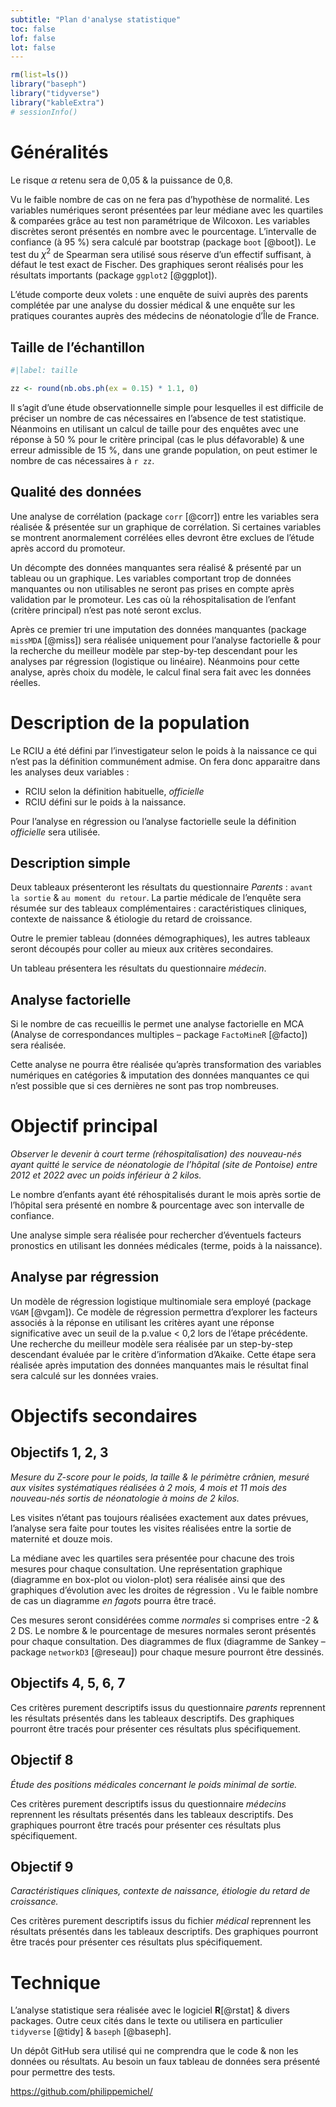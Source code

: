 ```yaml
---
subtitle: "Plan d'analyse statistique"
toc: false
lof: false
lot: false
---
```


```r
rm(list=ls())
library("baseph")
library("tidyverse")
library("kableExtra")
# sessionInfo()
```

# Généralités

Le risque $\alpha$ retenu sera de 0,05 & la puissance de 0,8.

Vu le faible nombre de cas on ne fera pas d'hypothèse de normalité. Les variables numériques seront présentées par leur médiane avec les quartiles & comparées grâce au test non paramétrique de Wilcoxon. Les variables discrètes seront présentés en nombre avec le pourcentage. L'intervalle de confiance (à 95 %) sera calculé par bootstrap (package `boot` [@boot]). Le test du $\chi^2$ de Spearman sera utilisé sous réserve d'un effectif suffisant, à défaut le test exact de Fischer. Des graphiques seront réalisés pour les résultats importants (package `ggplot2` [@ggplot]).

L'étude comporte deux volets : une enquête de suivi auprès des parents complétée par une analyse du dossier médical & une enquête sur les pratiques courantes auprès des médecins de néonatologie d'Île de France.


## Taille de l'échantillon

```r
#|label: taille

zz <- round(nb.obs.ph(ex = 0.15) * 1.1, 0)
```


Il s'agit d'une étude observationnelle simple pour lesquelles il est difficile de préciser un nombre de cas nécessaires en l'absence de test statistique. Néanmoins en utilisant un calcul de taille pour des enquêtes avec une réponse à 50 % pour le critère principal (cas le plus défavorable) & une erreur admissible de 15 %, dans une grande population, on peut estimer le nombre de cas nécessaires à `r zz`. 

## Qualité des données

Une analyse de corrélation (package `corr` [@corr]) entre les variables sera réalisée & présentée sur un graphique de corrélation. Si certaines variables se montrent anormalement corrélées elles devront être exclues de l'étude après accord du promoteur.

Un décompte des données manquantes sera réalisé & présenté par un tableau ou un graphique. Les variables comportant trop de données manquantes ou non utilisables ne seront pas prises en compte après validation par le promoteur. Les cas où la réhospitalisation de l’enfant (critère principal) n'est pas noté seront exclus. 

Après ce premier tri une imputation des données manquantes (package `missMDA` [@miss]) sera réalisée uniquement pour l'analyse factorielle & pour la recherche du meilleur modèle par step-by-tep descendant pour les analyses par régression (logistique ou linéaire). Néanmoins pour cette analyse, après choix du modèle, le calcul final sera fait avec les données réelles. 

# Description de la population

:::{.callout-tip title="RCIU"}
Le RCIU a été défini par l'investigateur selon le poids à la naissance ce qui n'est pas la définition communément admise. On fera donc apparaitre dans les analyses deux variables : 

- RCIU selon la définition habituelle, *officielle*
- RCIU  défini sur le poids à la naissance. 

Pour l'analyse en régression ou l'analyse factorielle seule la définition *officielle* sera utilisée.
:::

## Description simple

Deux tableaux présenteront les résultats du questionnaire *Parents* : `avant la sortie`  & `au moment du retour`. La partie médicale de l’enquête sera résumée sur des tableaux complémentaires : caractéristiques cliniques, contexte de naissance & étiologie du retard de croissance. 

Outre le premier tableau (données démographiques), les autres tableaux seront découpés pour coller au mieux aux critères secondaires.

Un tableau présentera les résultats du questionnaire *médecin*.

## Analyse factorielle

Si le nombre de cas recueillis le permet une analyse factorielle en MCA (Analyse de correspondances multiples -- package `FactoMineR` [@facto]) sera réalisée.

Cette analyse ne pourra être réalisée qu'après transformation des variables numériques en catégories & imputation des données manquantes ce qui n'est possible que si ces dernières ne sont pas trop nombreuses.

# Objectif principal

*Observer le devenir à court terme (réhospitalisation) des nouveau-nés ayant quitté le service de néonatologie de l’hôpital \textsc{novo} (site de Pontoise) entre 2012 et 2022 avec un poids inférieur à 2 kilos.*

Le nombre d'enfants ayant été réhospitalisés durant le mois après sortie de l'hôpital sera présenté en nombre & pourcentage avec son intervalle de confiance. 
 
Une analyse simple sera réalisée pour rechercher d'éventuels facteurs pronostics en utilisant les données médicales (terme, poids à la naissance\dots).




## Analyse par régression

Un modèle de régression logistique multinomiale sera employé (package `VGAM` [@vgam]). Ce modèle de régression permettra d’explorer les facteurs associés à la réponse en utilisant les critères ayant une réponse significative avec un seuil de la p.value \< 0,2 lors de l'étape précédente. Une recherche du meilleur modèle sera réalisée par un step-by-step descendant évaluée par le critère d’information d’Akaike. Cette étape sera réalisée après imputation des données manquantes mais le résultat final sera calculé sur les données vraies. 

# Objectifs secondaires

## Objectifs 1, 2, 3

*Mesure du Z-score pour le poids, la taille & le périmètre crânien, mesuré aux visites systématiques réalisées à 2 mois, 4 mois et 11 mois des nouveau-nés sortis de néonatologie à moins de 2 kilos.*

Les visites n'étant pas toujours réalisées exactement aux dates prévues, l'analyse sera faite pour toutes les visites réalisées entre la sortie de maternité et douze mois. 

La médiane avec les quartiles sera présentée pour chacune des trois mesures pour chaque consultation. Une représentation graphique (diagramme en box-plot ou violon-plot) sera réalisée ainsi que des graphiques d'évolution avec les droites de régression \footnote{Pour la visite à onze ou douze mois il risque d'y avoir de nombreuses données manquantes ce qui limitera la qualité du modèle.}. Vu le faible nombre de cas un diagramme *en fagots* pourra être tracé.

Ces mesures seront considérées comme *normales* si comprises entre -2 & 2 DS. Le nombre & le pourcentage de mesures normales seront présentés pour chaque consultation. Des diagrammes de flux (diagramme de Sankey -- package `networkD3` [@reseau]) pour chaque mesure pourront être dessinés.  


## Objectifs 4, 5, 6, 7

Ces critères purement descriptifs issus du questionnaire *parents* reprennent les résultats présentés dans les tableaux descriptifs. Des graphiques pourront être tracés pour présenter ces résultats plus spécifiquement.


## Objectif 8
*Étude des positions médicales concernant le poids minimal de sortie.*

Ces critères purement descriptifs issus du questionnaire *médecins* reprennent les résultats présentés dans les tableaux descriptifs. Des graphiques pourront être tracés pour présenter ces résultats plus spécifiquement.

## Objectif 9
*Caractéristiques cliniques, contexte de naissance, étiologie du retard de croissance.*

Ces critères purement descriptifs issus du  fichier *médical* reprennent les résultats présentés dans les tableaux descriptifs. Des graphiques pourront être tracés pour présenter ces résultats plus spécifiquement.


# Technique {.appendix}

L'analyse statistique sera réalisée avec le logiciel **R**[@rstat] & divers packages. Outre ceux cités dans le texte ou utilisera en particulier `tidyverse` [@tidy] & `baseph` [@baseph].

Un dépôt GitHub sera utilisé qui ne comprendra que le code & non les données ou résultats. Au besoin un faux tableau de données sera présenté pour permettre des tests.

<https://github.com/philippemichel/>
